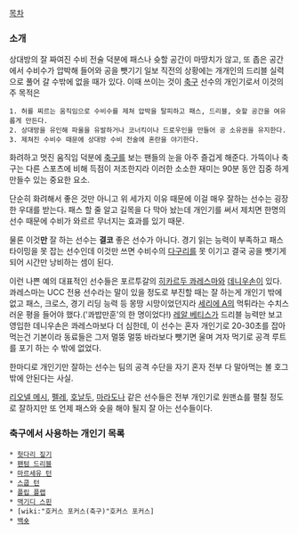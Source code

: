 [[목차]]
=== 소개 ===
상대방의 잘 짜여진 수비 전술 덕분에 패스나 슛할 공간이 마땅치가 않고, 또 좁은 공간에서 수비수가 압박해 들어와 공을 뺏기기 일보 직전의 상황에는 개개인의 드리블 실력으로 풀어 갈 수밖에 없을 때가 있다. 이때 쓰이는 것이 [[축구]] 선수의 개인기로서 이것의 주 목적은

 1. 허를 찌르는 움직임으로 수비수를 제쳐 압박을 탈피하고 패스, 드리블, 슛할 공간을 여유롭게 만든다.
 2. 상대방을 유인해 파울을 유발하거나 코너킥이나 드로우인을 만들어 공 소유권을 유지한다.
 3. 제쳐진 수비수 때문에 상대방 수비 전술에 혼란을 야기한다.

화려하고 멋진 움직임 덕분에 [[축구]]를 보는 팬들의 눈을 아주 즐겁게 해준다. 가뜩이나 축구는 다른 스포츠에 비해 득점이 저조한지라 이러한 소소한 재미는 90분 동안 집중 하게 만들수 있는 중요한 요소.

단순히 화려해서 좋은 것만 아니고 위 세가지 이유 때문에 이걸 매우 잘하는 선수는 굉장한 우대를 받는다. 패스 할 줄 알고 길목을 다 막아 놨는데 개인기를 써서 제치면 한명의 선수 때문에 수비가 와르르 무너지는 효과를 있기 때문.

물론 이것'''만''' 잘 하는 선수는 '''결코''' 좋은 선수가 아니다. 경기 읽는 능력이 부족하고 패스 타이밍을 못 잡는 선수인데 이것만 쓰면 수비수의 [[다구리]]를 못 이기고 결국 공을 뺏기게 되어 시간만 낭비하는 셈이 된다.

이런 나쁜 예의 대표적인 선수들은 포르투갈의 [[히카르두 콰레스마]]와 [[데니우손]]이 있다. 콰레스마는 UCC 전용 선수라는 말이 있을 정도로 부진할 때는 잘 하는게 개인기 밖에 없고 패스, 크로스, 경기 리딩 능력 등 몽땅 시망이었던지라 [[세리에 A]]의 먹튀라는 수치스러운 평을 들어야 했다.('콰밥만훈'의 한 명이었다!) [[레알 베티스]]가 드리블 능력만 보고 영입한 데니우손은 콰레스마보다 더 심한데, 이 선수는 혼자 개인기로 20-30초를 잡아 먹는건 기본이라 동료들은 그저 멀뚱 멀뚱 바라보다 뺏기면 울며 겨자 먹기로 공격 루트를 포기 하는 수 밖에 없었다.

한마디로 개인기만 잘하는 선수는 팀의 공격 수단을 자기 혼자 전부 다 말아먹는 볼 호그 밖에 안된다는 사실.

[[리오넬 메시]], [[펠레]], [[호날두]], [[마라도나]] 같은 선수들은 전부 개인기로 원맨쇼를 펼칠 정도로 잘하지만 또 언제 패스와 슛을 해야 될지 잘 아는 선수들이다. 
=== 축구에서 사용하는 개인기 목록 ===
 * [[헛다리 짚기]]
 * [[팬텀 드리블]]
 * [[마르세유 턴]]
 * [[스쿱 턴]]
 * [[플립 플랩]]
 * [[맥기디 스핀]]
 * [wiki:"호커스 포커스(축구)"호커스 포커스]
 * [[백숏]]
